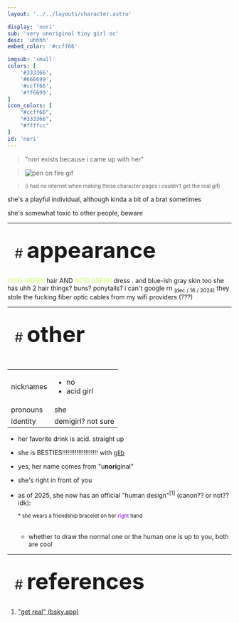 ```yaml
---
layout: '../../layouts/character.astro'

display: 'nori'
sub: 'very unoriginal tiny girl oc'
desc: 'uhhhh'
embed_color: '#ccff66'

imgsub: 'small'
colors: [
    '#333366',
    '#666699',
    '#ccff66',
    '#ff6699',
]
icon_colors: [
    "#ccff66",
    "#333366",
    "#ffffcc"
]
id: 'nori'
---
```


<style>{`
    :root {
        --header-color: #003;
        --header-logo-color-1: #ffc;
        --header-logo-color-2: #cf6;

        --col-bright: #ffc;
        --col-light: #6c9;
        --col-main: #cf6;
        --col-dim: #09a;
        --col-dark: #039;

        --col-bg: #036;
        --col-char-bg: #f69;

        --col-link: #cf6;
        --col-link-hover: #ffc
    }    

    td {
        background-color: var(--col-main);
        color: var(--col-dim);
    }

    td.name {
        background-color: var(--col-dark);
        color: var(--col-main);
        box-shadow: unset;
        align-content: start;
    }

    li::marker {
        color: var(--col-dim);  
    }
`}</style>

> "nori exists because i came up with her"

> ![pen on fire gif](/images/pen-on-fire.gif)

> <sup>(i had no internet when making these character pages i couldn't get the real gif)</sup>


she's a playful individual, although kinda a bit of a brat sometimes

she's somewhat toxic to other people, beware

<hr />
<section id="appearance" style="text-align: left">

<div style="background-color: var(--col-main); padding: 16px; border-radius: 15px; width: fit-content;">
<a style="text-decoration: none;" href="#appearance">
<span style="font-size: 30px; color: var(--col-light)">#&nbsp;</span><span style="font-weight: bolder; font-size: 50px; margin: 0; margin-top: 30px; color: var(--col-dim)">appearance</span>
</a>
</div>

<span style="color: #cf6">ACID GREEN</span> hair AND <span style="color: #cf6">ACID GREEN</span> dress .    and blue-ish gray skin too
she has uhh 2 hair things? buns? ponytails? i can't google rn <sub style="color: var(--col-dim)">(dec / 16 / 2024)</sub> they stole the fucking fiber optic cables from my wifi providers (???)
</section>

<hr />
<section id="other" style="text-align: left">

<div style="background-color: var(--col-main); padding: 16px; border-radius: 15px; width: fit-content;">
<a style="text-decoration: none;" href="#other">
<span style="font-size: 30px; color: var(--col-light)">#&nbsp;</span><span style="font-weight: bolder; font-size: 50px; margin: 0; margin-top: 30px; color: var(--col-dim)">other</span>
</a>
</div>

<br/>
<table>

<tr>
    <td class="name">nicknames</td>
    <td>

- no
- acid girl

</td>
</tr>

<tr>
    <td class="name">pronouns</td>
    <td>she</td>
</tr>
<tr>
    <td class="name">identity</td>
    <td>demigirl? not sure</td>
</tr>

</table>

- her favorite drink is acid. straight up

- she is BESTIES!!!!!!!!!!!!!!!!!!!! with [glib](/characters/glib)

- yes, her name comes from "u**nori**ginal"

- she's right in front of you

- as of 2025, she now has an official "human design"<sup><a style="text-decoration: none;" href="#references">[1]</a></sup> (canon?? or not?? idk):
    <div style="--col-char-bg: #90f;"><CharSheet character="nori" sheetid="sheet-human" data='imgsub: "what ???", colors: [
    "#333366",
    "#666699",
    "#9999ff",
    "#e3ffff",
    "#ccff66",
    "#669999",
    "#ff6699",
    "#ffcc99",
    "#bf6570",
    "#af5a74",
    "#a64a66"]'/></div>
    
    <sub style="color: var(--col-main);">* she wears a friendship bracelet on her <span style="color: #90f;">right</span> hand</sub>
    <br/><br/>
    - whether to draw the normal one or the human one is up to you, both are cool

</section>
<hr/>
<section id="references" style="text-align: left">

<div style="background-color: var(--col-main); padding: 16px; border-radius: 15px; width: fit-content;">
<a style="text-decoration: none;" href="#references">
<span style="font-size: 30px; color: var(--col-light)">#&nbsp;</span><span style="font-weight: bolder; font-size: 50px; margin: 0; margin-top: 30px; color: var(--col-dim)">references</span>
</a>
</div>

<ol>
<li>

["get real" (bsky.app)](https://bsky.app/profile/betpowo.bsky.social/post/3lfzuv2omgs2a)

</li>
</ol>
</section>